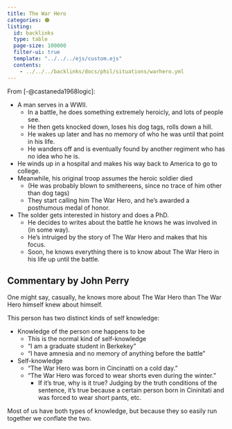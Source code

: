 ```yaml
---
title: The War Hero
categories: 🟠
listing:
  id: backlinks
  type: table
  page-size: 100000
  filter-ui: true
  template: "../../../ejs/custom.ejs"
  contents:
    - ../../../backlinks/docs/phil/situations/warhero.yml
---
```


From [-@castaneda1968logic]:

- A man serves in a WWII.
   - In a battle, he does something extremely heroicly, and lots of people see.
   - He then gets knocked down, loses his dog tags, rolls down a hill.
   - He wakes up later and has no memory of who he was until that point in his life.
   - He wanders off and is eventually found by another regiment who has no idea who he is.
- He winds up in a hospital and makes his way back to America to go to college.
- Meanwhile, his original troop assumes the heroic soldier died
   - (He was probably blown to smithereens, since no trace of him other than dog tags)
   - They start calling him The War Hero, and he's awarded a posthumous medal of honor.
- The solder gets interested in history and does a PhD.
   - He decides to writes about the battle he knows he was involved in (in some way).
   - He's intruiged by the story of The War Hero and makes that his focus.
   - Soon, he knows everything there is to know about The War Hero in his life 
     up until the battle.

## Commentary by John Perry
One might say, casually, he knows more about The War Hero than The War Hero 
himself knew about himself.

This person has two distinct kinds of self knowledge:

- Knowledge of the person one happens to be
   - This is the normal kind of self-knowledge
   - "I am a graduate student in Berkekey"
   - "I have amnesia and no memory of anything before the battle"
- Self-knowledge
   - "The War Hero was born in Cincinatti on a cold day."
   - "The War Hero was forced to wear shorts even during the winter."
      - If it's true, why is it true? Judging by the truth conditions of the 
        sentence, it's true because a certain person born in Cininitati and was 
        forced to wear short pants, etc.

Most of us have both types of knowledge, but because they so easily run 
together we conflate the two.
